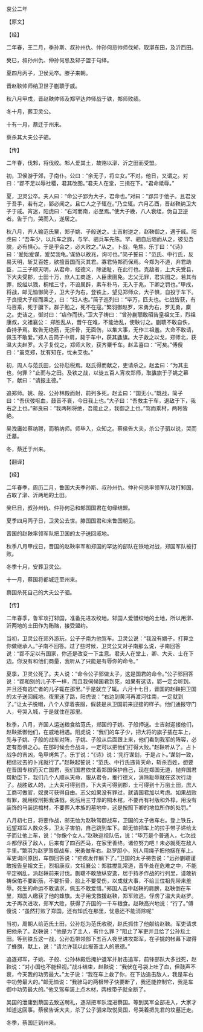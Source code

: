 

哀公二年

【原文】

【经】

二年春，王二月，季孙斯、叔孙州仇、仲孙何忌帅师伐邾，取漷东田，及沂西田。

癸巳，叔孙州仇、仲孙何忌及邾子盟于句绎。

夏四月丙子，卫侯元卒。滕子来朝。

晋赵鞅帅师纳卫世子蒯聩于戚。

秋八月甲戌，晋赵鞅帅师及郑罕达帅师战于铁，郑师败绩。

冬十月，葬卫灵公。

十有一月，蔡迁于州来。

蔡杀其大夫公子驷。

【传】

二年春，伐邾，将伐绞。邾人爱其土，故赂以漷、沂之田而受盟。

初，卫侯游于郊，子南仆。公曰：“余无子，将立女。”不对。他日，又谓之。对曰：“郢不足以辱社稷，君其改图。”君夫人在堂，三揖在下。“君命祗辱。”

夏，卫灵公卒。夫人曰：“命公子郢为大子，君命也。”对曰：“郢异于他子。且君没于吾手，若有之，郢必闻之。且亡人之子辄在。”乃立辄。六月乙酉，晋赵鞅纳卫大子于戚。宵迷，阳虎曰：“右河而南，必至焉。”使大子絻，八人衰绖，伪自卫逆者。告于门，哭而入，遂居之。

秋八月，齐人输范氏粟，郑子姚、子般送之。士吉射逆之，赵鞅御之，遇于戚。阳虎曰：“吾车少，以兵车之旆，与罕、驷兵车先陈。罕、驷自后随而从之，彼见吾貌，必有惧心。于是乎会之，必大败之。”从之。卜战，龟焦。乐丁曰：“《诗》曰：‘爰始爰谋，爰契我龟。’谋协以故兆，询可也。”简子誓曰：“范氏、中行氏，反易天明，斩艾百姓，欲擅晋国而灭其君。寡君恃郑而保焉。今郑为不道，弃君助臣，二三子顺天明，从君命，经德义，除诟耻，在此行也。克敌者，上大夫受县，下大夫受郡，士田十万，庶人工商遂，人臣隶圉免。志父无罪，君实图之。若其有罪，绞缢以戮，桐棺三寸，不设属辟，素车朴马，无入于兆，下卿之罚也。”甲戌，将战，邮无恤御简子，卫大子为右。登铁上，望见郑师众，大子惧，自投于车下。子良授大子绥而乘之，曰：“妇人也。”简子巡列曰：“毕万，匹夫也。七战皆获，有马百乘，死于牖下。群子勉之，死不在寇。”繁羽御赵罗，宋勇为右，罗无勇，麇之。吏诘之，御对曰：“痁作而伏。”卫大子祷曰：“曾孙蒯聩敢昭告皇祖文王，烈祖康叔，文祖襄公： 郑胜乱从，晋午在难，不能治乱，使鞅讨之。蒯聩不敢自佚，备持矛焉。敢告无绝筋，无折骨，无面伤，以集大事，无作三祖羞。大命不敢请，佩玉不敢爱。”郑人击简子中肩，毙于车中，获其蠭旗。大子救之以戈，郑师北，获温大夫赵罗。大子复伐之，郑师大败，获齐粟千车。赵孟喜曰：“可矣。”傅傁曰：“虽克郑，犹有知在，忧未艾也。”

初，周人与范氏田，公孙尨税焉。赵氏得而献之，吏请杀之。赵孟曰：“为其主也，何罪？”止而与之田。及铁之战，以徒五百人宵攻郑师，取蠭旗于子姚之幕下，献曰：“请报主德。”

追郑师。姚、般、公孙林殿而射，前列多死。赵孟曰：“国无小。”既战，简子曰：“吾伏弢呕血，鼓音不衰，今日我上也。”大子曰：“吾救主于车，退敌于下，我右之上也。”邮良曰：“我两靷将绝，吾能止之，我御之上也。”驾而乘材，两靷皆绝。

吴洩庸如蔡纳聘，而稍纳师。师毕入，众知之。蔡侯告大夫，杀公子驷以说，哭而迁墓。

冬，蔡迁于州来。

【翻译】

【经】

二年春季，周历二月，鲁国大夫季孙斯、叔孙州仇、仲孙何忌率领军队攻打邾国，占取了漷、沂两地的土田。

癸巳日，叔孙州仇、仲孙何忌和邾国国君在句绎结盟。

夏季四月丙子日，卫灵公去世。滕国国君和来鲁国朝见。

晋国的赵鞅率领军队把卫国的太子送回戚地。

秋季八月甲戌日，晋国的赵鞅率军和郑国的罕达的部队在铁地对战，郑国军队被打败。

冬季十月，安葬卫灵公。

十一月，蔡国将都城迁至州来。

蔡国杀死自己的大夫公子驷。

【传】

二年春季，鲁军攻打邾国，准备先进攻绞地。邾国人爱惜绞地的土地，所以用漷、沂两地的土田作为贿赂，接受盟约。

当初，卫灵公在郊外游玩，公子子南为他驾车。卫灵公说：“我没有嫡子，打算立你做继承人。”子南不回答。过了些时候，卫灵公又对子南那么说，子南回答说：“郢不足以有国家，你还是改变一下主意。君夫人在堂上，卿、大夫、士在下边。你没有和他们商量，我听从了只能是有辱你的命令。”

夏季，卫灵公死了。夫人说：“命令公子郢做太子，这是国君的命令。”公子郢回答说：“郢和别的儿子不一样，而且我伺候国君到死，如果有这话，郢一定会听到。并且还有逃亡者的儿子辄在那里。”于是就立了辄。六月十七日，晋国的赵鞅把卫国的太子送回戚地。夜里迷了路，阳虎说：“右边到黄河再渡河往南，一定就到了。”让太子脱帽，八个人穿着丧服，假装是从卫国前来迎接的样子。他们通报守门人，号哭入城，于是就住在那里。

秋季，八月，齐国人运送粮食给范氏，郑国的子姚、子般押送。士吉射迎接他们，赵鞅抵御他们，在戚地相遇。阳虎说：“我们的车子少，把大将的旗子插在车上，先与子姚、子般的战车对阵，子姚、子般从后面跟上来，他们看到我军的阵容，必定有恐惧之心。在那时候会合战斗，一定可以把他们打得大败。”赵鞅听从了。占卜战争的吉凶，龟甲烤焦了。乐丁说：“《诗》说：‘先行谋划，于是占卜。’谋划一致，相信过去的卜兆就行了。”赵鞅起誓说：“范氏、中行氏违背天命，斩杀百姓，想要在晋国专权而灭亡国君，我们国君依仗着郑国保护自己，现在郑国无道，抛弃国君帮助臣下，我们几个人顺从天命，服从君令，推行德义，消除耻辱就在这次行动了。战胜敌人的，上大夫可得到县，下大夫可得到郡，士可得到十万亩土田，庶人工商可做官，奴隶可获得自由。志父如果没有罪过，就请国君加以考虑。如果战败有罪，就用绞刑把我诛戮，死后用三寸厚的桐木棺，不要再有衬版和外椁，用没有装饰的马装运棺材，不要葬入本族的墓地中，这是按照下卿的地位所作的处罚。”

八月初七日，将要作战，邮无恤为赵鞅驾御战车，卫国的太子做车右。登上铁丘，远望郑军人数众多，卫太子害怕，自己跳到车下。邮无恤把车上的拉手带子递给太子而让他上车，说：“你像个女人。”赵鞅巡视队伍，说：“毕万是个普通人，七次战斗都俘获了敌人，后来有了四百匹马，在家里善终。诸位努力吧！未必就死在敌人手里。”繁羽为赵罗驾御战车，宋勇做车右。赵罗胆小，别人用绳子把他捆在车上。军吏询问原因，车御回答说：“疟疾发作躺下了。”卫国的太子祷告说：“远孙蒯聩谨敢报告皇祖文王，烈祖康叔，文祖襄公：郑胜搅乱常道，晋午处在危难之中，不能平定祸乱，派赵鞅前来讨伐。蒯聩不敢放纵安逸，居于持矛作战的行列里，谨敢祈祷保佑不要断筋，不要折骨，脸上不要受伤，以成就大事，不给三位祖先带来羞辱。死生的命运不敢请求，佩玉不敢爱惜。”郑国人击中赵鞅的肩膀，赵鞅倒在车里，郑国人缴获了他的蜂旗。太子用戈救援赵鞅，郑军败逃。俘虏了温大夫赵罗。太子再次进攻，郑军大败，获得了齐国的一千车粮食。赵鞅高兴地说：“行了。”傅傁说：“虽然打败了郑国，还有知氏在那里，忧患还不能消除呢”

当初，周朝人给范氏土田，公孙尨为范氏收税，赵氏抓住了他献给赵鞅。军吏请求把他杀了。赵鞅说：“他是为了主人，有什么罪？”阻止了军吏并且给了公孙尨土田。等到铁丘这一战，公孙尨带领部下五百人夜里进攻郑军，在子姚的帐幕下取得了蜂旗，献上，说：“请允许我以此报答主人的恩德。”

追逐郑军，子姚、子般、公孙林殿后掩护退军并射击追军，前锋部队大多战死，赵鞅说：“对小国也不能轻视。”战斗结束，赵鞅说：“我伏在弓袋上吐了血，但鼓声不衰，今天我的功劳最大。”太子说：“我在车上救了你，在下边追击敌人，我是车右中功劳最大的。”邮无恤说：“我骖马的两根带子快要断了，我还能控制它，我是车御中功劳最大的。”他又驾车装上点木材，两根带子就全断了。

吴国的泄庸到蔡国去致送聘礼，逐渐把军队混进蔡国。等到吴军全部进入，大家才知道这回事。蔡侯告诉大夫，杀了公子驷来取悦吴国，号哭着把先君的坟墓迁走。

冬季，蔡国迁到州来。

